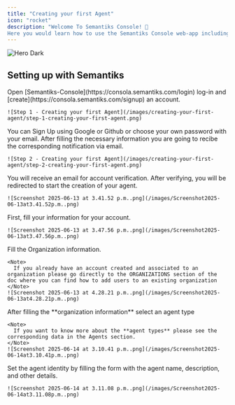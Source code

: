 ```yaml
---
title: "Creating your first Agent"
icon: "rocket"
description: "Welcome To Semantiks Console! 🙌
Here you would learn how to use the Semantiks Console web-app including Agent Creation and Management, Dashboards and Conversations Analytics as well as external integrations to various channels "
---
```

<img
  className="hidden dark:block"
  src="/logo/light.png"
  alt="Hero Dark"
/>
## Setting up with Semantiks
<Steps>
  <Step title="Open Semantiks-Console and create an account">
    Open [Semantiks-Console](https://consola.semantiks.com/login) log-in and [create](https://consola.semantiks.com/signup) an account.

    ![Step 1 - Creating your first Agent](/images/creating-your-first-agent/step-1-creating-your-first-agent.png)
  </Step>
  <Step title="Sign up with your preferred method">
    You can Sign Up using Google or Github or choose your own password with your email. After filling the necessary information you are going to recibe the corresponding notification via email.

    ![Step 2 - Creating your first Agent](/images/creating-your-first-agent/step-2-creating-your-first-agent.png)
  </Step>
  <Step title="Verify your email">
    You will receive an email for account verification. After verifying, you will be redirected to start the creation of your agent.

    ![Screenshot 2025-06-13 at 3.41.52 p.m..png](/images/Screenshot2025-06-13at3.41.52p.m..png)
  </Step>
  <Step title="Fill your account information">
    First, fill your information for your account.

    ![Screenshot 2025-06-13 at 3.47.56 p.m..png](/images/Screenshot2025-06-13at3.47.56p.m..png)
  </Step>
  <Step title="Set your organization information">
    Fill the Organization information.

    <Note>
      If you already have an account created and associated to an organization please go directly to the ORGANIZATIONS section of the doc where you can find how to add users to an existing organization
    </Note>
    ![Screenshot 2025-06-13 at 4.28.21 p.m..png](/images/Screenshot2025-06-13at4.28.21p.m..png)
  </Step>
  <Step title="Select an agent type">
    After filling the **organization information** select an agent type

    <Note>
      If you want to know more about the **agent types** please see the corresponding data in the Agents section.
    </Note>
    ![Screenshot 2025-06-14 at 3.10.41 p.m..png](/images/Screenshot2025-06-14at3.10.41p.m..png)
  </Step>
  <Step title="Set the agent identity">
    Set the agent identity by filling the form with the agent name, description, and other details.

    ![Screenshot 2025-06-14 at 3.11.08 p.m..png](/images/Screenshot2025-06-14at3.11.08p.m..png)
  </Step>
</Steps>
